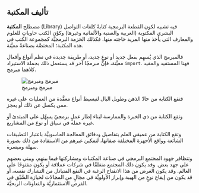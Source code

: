 
## تأليف المكتبة

مصطلح **المكتبة** (Library) فيه تشبيه لكون القطعة البرمجية كتابةً كلغات التواصل البشري المكتوبة (العربية والصنية والألمانية وغيرها) وكوْن الكتب حاوياتٍ للعلوم والمعارف التي يأخذ منها المريد حاجته منها. فكذلك الحزمة البرمجيَّة كمجموعة الكتب في هذه المكتبة؛ المختصَّة بصناعةً معيَّنة.

فالمبرمج الذي يُسهِم بفعل جديد أو نوعٍ جديد، أو طريقة جديدة في نظم أنواع وأفعال معيَّنة، فإنَّ مبرمجًا آخر قد يستعمل ذلك بجملة الاستيراد `import`. فهنا المستفيد والمفيد كلاهما مبرمج.

![مبرمج ومبرمج](../../assets/users/dev_to_dev.png)

فتقع الكتابة من حادّ الذهن وطويل البال لتبسيط أنواع معقَّدة من العمليات على غيره ممن يكسل عن ذلك أو يعجز.

وتقع الكتابة من ذي الخبرة والممارسة لبناء إطار عملٍ برمجيّ يسهِّل على المبتدئ أو غيره عمله في سياق أو نوع من المشاريع.

وتقع الكتابة من عميقي العلم بتفاصيل ودقائق المعالجة الحاسوبيَّة باعتبار التطبيقات الشائعة وواقع الأجهزة المختلفة صفاتها، لتمكين غيرهم من الاستفادة من ذلك بصورة سهلة وميسرة.

وتتظافر جهود المجتمع البرمجي في صناعة المكتبات ومشاركتها فيما بينهم، ويبني بعضهم على جهد بعض. وقد يكون ذلك المجتمع منغلقًا في شركات عملاقة أو يكون مفتوحًا على العالم. وقد يكون الغرض من هذا الانفتاح الرغبة في النفع المتبادل من التشارك نفسه، أو قد يكون من إيقاع نوعٍ من الهيبة وإبراز الأولويَّة في مجالٍ من المجالات لحيازة السَّبْق في الفرص الاستثماريَّة والتعاونات الربحيَّة.
